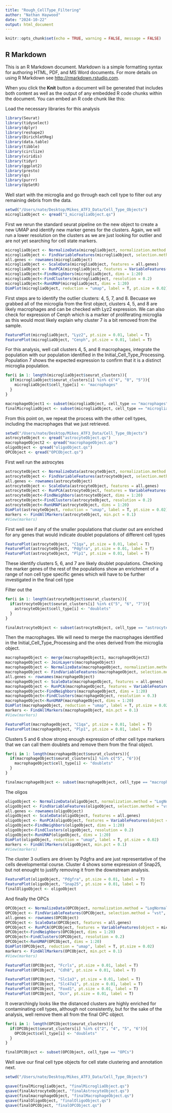 ```yaml
---
title: "Rough_CellType_Filtering"
author: "Nathan Haywood"
date: "2024-10-22"
output: html_document
---
```


```r
knitr::opts_chunk$set(echo = TRUE, warning = FALSE, message = FALSE)
```

## R Markdown

This is an R Markdown document. Markdown is a simple formatting syntax for authoring HTML, PDF, and MS Word documents. For more details on using R Markdown see <http://rmarkdown.rstudio.com>.

When you click the **Knit** button a document will be generated that includes both content as well as the output of any embedded R code chunks within the document. You can embed an R code chunk like this:

Load the necessary libraries for this analysis
```r
library(Seurat) 
library(tidyselect)
library(dplyr)
library(reshape2)
library(DirichletReg)
library(data.table)
library(tibble)
library(circlize)
library(viridis)
library(tidyr)
library(ggplot2)
library(presto)
library(qs)
library(purrr)
library(UpSetR)
```

Well start with the microglia and go through each cell type to filter out any remaining debris from the data.
```r
setwd("/Users/nate/Desktop/Mikes_ATF3_Data/Cell_Type_Objects")
microgliaObject <- qread("1_microgliaObject.qs")
```

First we rerun the standard seurat pipeline on the new object to create a new UMAP and identify new marker genes for the clusters. Again, we will run a lower resolution on the clusters as we are just looking for outlier and are not yet searching for cell state markers.
```r
microgliaObject <- NormalizeData(microgliaObject, normalization.method = "LogNormalize", scale.factor = 10000)
microgliaObject <- FindVariableFeatures(microgliaObject, selection.method = "vst", nfeatures = 2000)
all.genes <- rownames(microgliaObject)
microgliaObject <- ScaleData(microgliaObject, features = all.genes)
microgliaObject <- RunPCA(microgliaObject, features = VariableFeatures(object = microgliaObject))
microgliaObject<-FindNeighbors(microgliaObject, dims = 1:20)
microgliaObject<-FindClusters(microgliaObject, resolution = 0.2)   
microgliaObject<-RunUMAP(microgliaObject, dims = 1:20)
DimPlot(microgliaObject, reduction = "umap", label = T, pt.size = 0.02)
```

First steps are to identify the outlier clusters: 4, 5, 7, and 8. Becuase we grabbed all of the microglia from the first object, clusters 4, 5, and 8 are likely macrophages and can be checked with Lyz2 expression. We can also check for expression of Cenph which is a marker of proliferating microglia as this would most likely explain why cluster 7 is a bit removed from the sample.
```r
FeaturePlot(microgliaObject, "Lyz2", pt.size = 0.01, label = T)
FeaturePlot(microgliaObject, "Cenph", pt.size = 0.01, label = T)
```
For this analysis, well call clusters 4, 5, and 8 macrophages, integrate the population with our population identified in the Initial_Cell_Type_Processing. Population 7 shows the expected expression to confirm that it is a distinct microglia population.

```r
for(i in 1: length(microgliaObject$seurat_clusters)){
  if(microgliaObject$seurat_clusters[i] %in% c("4", "8", "5")){
    microgliaObject$cell_type[i] <- "macrophages"
  }
}

macrophageObject1 <- subset(microgliaObject, cell_type == "macrophages" )
finalMicrogliaObject <- subset(microgliaObject, cell_type == "microglia")
```

From this point on, we repeat the process with the other cell types, including the macrophages that we just retrieved.
```r
setwd("/Users/nate/Desktop/Mikes_ATF3_Data/Cell_Type_Objects")
astrocyteObject <- qread("astrocyteObject.qs")
macrophageObject2 <- qread("macrophageObject.qs")
oligoObject <- qread("oligoObject.qs")
OPCObject <- qread("OPCObject.qs")
```

First well run the astrocytes
```r
astrocyteObject <- NormalizeData(astrocyteObject, normalization.method = "LogNormalize", scale.factor = 10000)
astrocyteObject <- FindVariableFeatures(astrocyteObject, selection.method = "vst", nfeatures = 2000)
all.genes <- rownames(astrocyteObject)
astrocyteObject <- ScaleData(astrocyteObject, features = all.genes)
astrocyteObject <- RunPCA(astrocyteObject, features = VariableFeatures(object = microgliaObject))
astrocyteObject<-FindNeighbors(astrocyteObject, dims = 1:20)
astrocyteObject<-FindClusters(astrocyteObject, resolution = 0.2)   
astrocyteObject<-RunUMAP(astrocyteObject, dims = 1:20)
DimPlot(astrocyteObject, reduction = "umap", label = T, pt.size = 0.02)
markers <- FindAllMarkers(astrocyteObject, min.pct = 0.1)
#View(markers)
```

First well see if any of the smaller populations that cluster out are enriched for any genes that would indicate doublet populations of different cell types
```r
FeaturePlot(astrocyteObject, "C1qa", pt.size = 0.01, label = T)
FeaturePlot(astrocyteObject, "Pdgfra", pt.size = 0.01, label = T)
FeaturePlot(astrocyteObject, "Plp1", pt.size = 0.01, label = T)
```
These identify clusters 5, 6, and 7 are likely doublet populations. Checking the marker genes of the rest of the populations show an enrichment of a range of non cell type specific genes which will have to be further investigated in the final cell type

Filter out the 
```r
for(i in 1: length(astrocyteObject$seurat_clusters)){
  if(astrocyteObject$seurat_clusters[i] %in% c("5", "6", "7")){
    astrocyteObject$cell_type[i] <- "doublets"
  }
}

finalAstrocyteObject <- subset(astrocyteObject, cell_type == "astrocytes")
```

Then the macrophages. We will need to merge the macrophages identified in the Initial_Cell_Type_Processing and the ones derived from the microglia object.
```r
macrophageObject <- merge(macrophageObject1, macrophageObject2)
macrophageObject <- JoinLayers(macrophageObject)
macrophageObject <- NormalizeData(macrophageObject, normalization.method = "LogNormalize", scale.factor = 10000)
macrophageObject <- FindVariableFeatures(macrophageObject, selection.method = "vst", nfeatures = 2000)
all.genes <- rownames(macrophageObject)
macrophageObject <- ScaleData(macrophageObject, features = all.genes)
macrophageObject <- RunPCA(macrophageObject, features = VariableFeatures(object = microgliaObject))
macrophageObject<-FindNeighbors(macrophageObject, dims = 1:20)
macrophageObject<-FindClusters(macrophageObject, resolution = 0.3)   
macrophageObject<-RunUMAP(macrophageObject, dims = 1:20)
DimPlot(macrophageObject, reduction = "umap", label = T, pt.size = 0.02)
markers <- FindAllMarkers(macrophageObject, min.pct = 0.1)
#View(markers)
```

```r
FeaturePlot(macrophageObject, "C1qa", pt.size = 0.01, label = T)
FeaturePlot(macrophageObject, "Plp1", pt.size = 0.01, label = T)
```
Clusters 5 and 6 show strong enough expression of other cell type markers that we can call them doublets and remove them from the final object.

```r
for(i in 1: length(macrophageObject$seurat_clusters)){
  if(macrophageObject$seurat_clusters[i] %in% c("5", "6")){
    macrophageObject$cell_type[i] <- "doublets"
  }
}

finalmacrophageObject <- subset(macrophageObject, cell_type == "macrophages")
```

The oligos
```r
oligoObject <- NormalizeData(oligoObject, normalization.method = "LogNormalize", scale.factor = 10000)
oligoObject <- FindVariableFeatures(oligoObject, selection.method = "vst", nfeatures = 2000)
all.genes <- rownames(oligoObject)
oligoObject <- ScaleData(oligoObject, features = all.genes)
oligoObject <- RunPCA(oligoObject, features = VariableFeatures(object = microgliaObject))
oligoObject<-FindNeighbors(oligoObject, dims = 1:20)
oligoObject<-FindClusters(oligoObject, resolution = 0.2)   
oligoObject<-RunUMAP(oligoObject, dims = 1:20)
DimPlot(oligoObject, reduction = "umap", label = T, pt.size = 0.02)
markers <- FindAllMarkers(oligoObject, min.pct = 0.1)
#View(markers)
```

The cluster 3 outliers are driven by Pdgfra and are just representative of the cells developmental course. Cluster 4 shows some expression of Snap25, but not enought to justify removing it from the downstream analysis.
```r
FeaturePlot(oligoObject, "Pdgfra", pt.size = 0.01, label = T)
FeaturePlot(oligoObject, "Snap25", pt.size = 0.01, label = T)
finalOligoObject <- oligoObject
```

And finally the OPCs
```r
OPCObject <- NormalizeData(OPCObject, normalization.method = "LogNormalize", scale.factor = 10000)
OPCObject <- FindVariableFeatures(OPCObject, selection.method = "vst", nfeatures = 2000)
all.genes <- rownames(OPCObject)
OPCObject <- ScaleData(OPCObject, features = all.genes)
OPCObject <- RunPCA(OPCObject, features = VariableFeatures(object = microgliaObject))
OPCObject<-FindNeighbors(OPCObject, dims = 1:20)
OPCObject<-FindClusters(OPCObject, resolution = 0.2)   
OPCObject<-RunUMAP(OPCObject, dims = 1:20)
DimPlot(OPCObject, reduction = "umap", label = T, pt.size = 0.02)
markers <- FindAllMarkers(OPCObject, min.pct = 0.1)
#View(markers)
```

```r
FeaturePlot(OPCObject, "Fcrls", pt.size = 0.01, label = T)
FeaturePlot(OPCObject, "Cdh8", pt.size = 0.01, label = T)

FeaturePlot(OPCObject, "Slc1a3", pt.size = 0.01, label = T)
FeaturePlot(OPCObject, "Slc47a1", pt.size = 0.01, label = T)
FeaturePlot(OPCObject, "Foxd1", pt.size = 0.01, label = T)
FeaturePlot(OPCObject, "Dcn", pt.size = 0.01, label = T)
```
It overarchingly looks like the distanced clusters are highly enriched for contaminating cell types, although not consistently, but for the sake of the analysis, well remove them all from the final OPC object.

```r
for(i in 1: length(OPCObject$seurat_clusters)){
  if(OPCObject$seurat_clusters[i] %in% c("2", "4", "5", "6")){
    OPCObject$cell_type[i] <- "doublets"
  }
}

finalOPCObject <- subset(OPCObject, cell_type == "OPCs")
```

Well save our final cell type objects for cell state clustering and annotation next.
```r
setwd("/Users/nate/Desktop/Mikes_ATF3_Data/Cell_Type_Objects")

qsave(finalMicrogliaObject, "finalMicrogliaObject.qs")
qsave(finalAstrocyteObject, "finalAstrocyteObject.qs")
qsave(finalmacrophageObject, "finalMacrophageObject.qs")
qsave(finalOligoObject, "finalOligoObject.qs")
qsave(finalOPCObject, "finalOPCObject.qs")
```


















